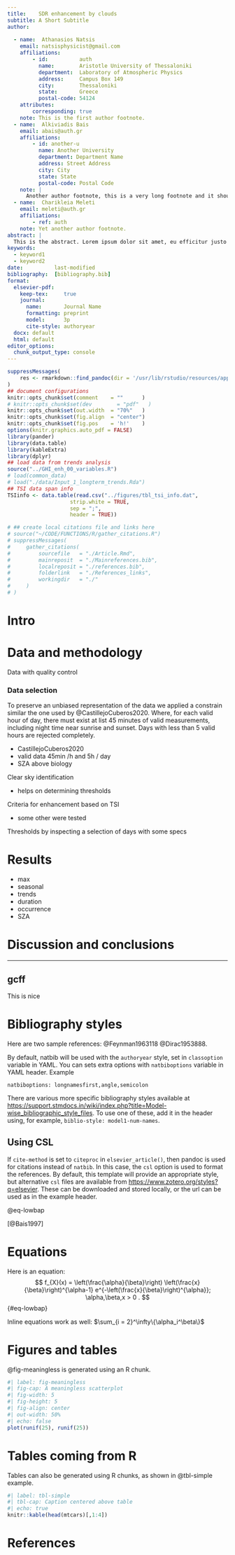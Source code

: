 ```yaml
---
title:    SDR enhancement by clouds
subtitle: A Short Subtitle
author:
    
  - name:  Athanasios Natsis
    email: natsisphysicist@gmail.com
    affiliations: 
        - id:          auth
          name:        Aristotle University of Thessaloniki
          department:  Laboratory of Atmospheric Physics
          address:     Campus Box 149 
          city:        Thessaloniki
          state:       Greece
          postal-code: 54124
    attributes:
        corresponding: true
    note: This is the first author footnote.
  - name:  Alkiviadis Bais
    email: abais@auth.gr
    affiliations:
        - id: another-u
          name: Another University
          department: Department Name
          address: Street Address
          city: City
          state: State
          postal-code: Postal Code
    note: |
      Another author footnote, this is a very long footnote and it should be a really long footnote. But this footnote is not yet sufficiently long enough to make two lines of footnote text.
  - name:  Charikleia Meleti
    email: meleti@auth.gr
    affiliations:
        - ref: auth
    note: Yet another author footnote.
abstract: |
  This is the abstract. Lorem ipsum dolor sit amet, eu efficitur justo rutrum at. Sed at tempus elit.
keywords: 
  - keyword1
  - keyword2
date:          last-modified
bibliography:  [bibliography.bib]
format:
  elsevier-pdf:
    keep-tex:     true
    journal:
      name:       Journal Name
      formatting: preprint
      model:      3p
      cite-style: authoryear
  docx: default
  html: default
editor_options: 
  chunk_output_type: console
---
```




```r
suppressMessages(
    res <- rmarkdown::find_pandoc(dir = '/usr/lib/rstudio/resources/app/bin/quarto/bin/tools')
)
## document configurations
knitr::opts_chunk$set(comment    = ""      )
# knitr::opts_chunk$set(dev        = "pdf"   )
knitr::opts_chunk$set(out.width  = "70%"   )
knitr::opts_chunk$set(fig.align  = "center")
knitr::opts_chunk$set(fig.pos    = 'h!'    )
options(knitr.graphics.auto_pdf = FALSE)
library(pander)
library(data.table)
library(kableExtra)
library(dplyr)
## load data from trends analysis
source("../GHI_enh_00_variables.R")
# load(common_data)
# load("./data/Input_1_longterm_trends.Rda")
## TSI data span info
TSIinfo <- data.table(read.csv("../figures/tbl_tsi_info.dat",
                    strip.white = TRUE,
                    sep = ";",
                    header = TRUE))

# ## create local citations file and links here
# source("~/CODE/FUNCTIONS/R/gather_citations.R")
# suppressMessages(
#     gather_citations(
#         sourcefile   = "./Article.Rmd",
#         mainreposit  = "./Mainreferences.bib",
#         localreposit = "./references.bib",
#         folderlink   = "./References_links",
#         workingdir   = "./"
#     )
# )

```




# Intro

# Data and methodology

Data with quality control

### Data selection

To preserve an unbiased representation of the data we applied a constrain similar the one used by @CastillejoCuberos2020. Where, for each valid hour of day, there must exist at list 45 minutes of valid measurements, including night time near sunrise and sunset. Days with less than 5 valid hours are rejected completely.

<!--# CastillejoCuberos2020 There must be at least 5 h of valid data (Tests 1–7), otherwise all data for this day is flagged as invalid. There must be at least This work valid data 45 min of valid data (Tests 1–7) for an hour to be flagged as valid, otherwise all minute data for this hour is flagged as invalid. -->

-   CastillejoCuberos2020
-   valid data 45min /h and 5h / day
-   SZA above biology

Clear sky identification

-   helps on determining thresholds

Criteria for enhancement based on TSI

-   some other were tested

Thresholds by inspecting a selection of days with some specs

# Results

-   max
-   seasonal
-   trends
-   duration
-   occurrence
-   SZA

# Discussion and conclusions

------------------------------------------------------------------------

::: callout-important
## gcff

This is nice
:::

<!--# check this out -->

# Bibliography styles

Here are two sample references: @Feynman1963118 @Dirac1953888.

By default, natbib will be used with the `authoryear` style, set in `classoption` variable in YAML. You can sets extra options with `natbiboptions` variable in YAML header. Example

```         
natbiboptions: longnamesfirst,angle,semicolon
```

There are various more specific bibliography styles available at <https://support.stmdocs.in/wiki/index.php?title=Model-wise_bibliographic_style_files>. To use one of these, add it in the header using, for example, `biblio-style: model1-num-names`.

## Using CSL

If `cite-method` is set to `citeproc` in `elsevier_article()`, then pandoc is used for citations instead of `natbib`. In this case, the `csl` option is used to format the references. By default, this template will provide an appropriate style, but alternative `csl` files are available from <https://www.zotero.org/styles?q=elsevier>. These can be downloaded and stored locally, or the url can be used as in the example header.

@eq-lowbap

[@Bais1997]

# Equations

Here is an equation: $$ 
  f_{X}(x) = \left(\frac{\alpha}{\beta}\right)
  \left(\frac{x}{\beta}\right)^{\alpha-1}
  e^{-\left(\frac{x}{\beta}\right)^{\alpha}}; 
  \alpha,\beta,x > 0 .
$$ {#eq-lowbap}

Inline equations work as well: $\sum_{i = 2}^\infty\{\alpha_i^\beta\}$

# Figures and tables

@fig-meaningless is generated using an R chunk.

```r
#| label: fig-meaningless
#| fig-cap: A meaningless scatterplot
#| fig-width: 5
#| fig-height: 5
#| fig-align: center
#| out-width: 50%
#| echo: false
plot(runif(25), runif(25))
```

# Tables coming from R

Tables can also be generated using R chunks, as shown in @tbl-simple example.

```r
#| label: tbl-simple
#| tbl-cap: Caption centered above table
#| echo: true
knitr::kable(head(mtcars)[,1:4])
```

# References {.unnumbered}
